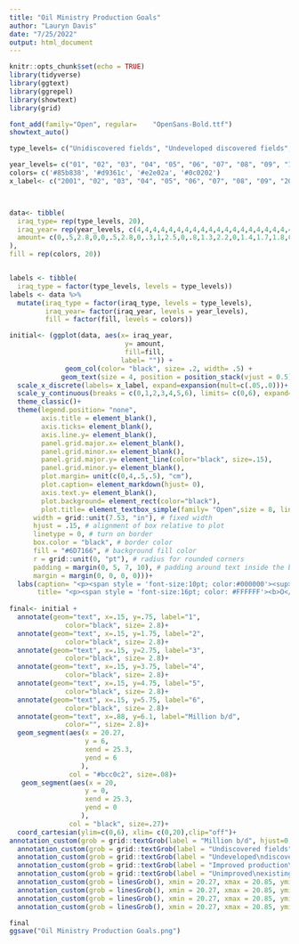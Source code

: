 ```yaml
---
title: "Oil Ministry Production Goals"
author: "Lauryn Davis"
date: "7/25/2022"
output: html_document
---
```


```r
knitr::opts_chunk$set(echo = TRUE)
library(tidyverse)
library(ggtext)
library(ggrepel)
library(showtext)
library(grid)
```

```r
font_add(family="Open", regular= 	"OpenSans-Bold.ttf")
showtext_auto()

type_levels= c("Unidiscovered fields", "Undeveloped discovered fields", "Improved production from existing fields", "Unimproved existing fields")

year_levels= c("01", "02", "03", "04", "05", "06", "07", "08", "09", "10", "11", "12", "13", "14", "15", "16", "17", "18", "19", "20")
colors= c('#85b838', '#d9361c', '#e2e02a', '#0c0202')
x_label<- c("2001", "02", "03", "04", "05", "06", "07", "08", "09", "2010", "11", "12", "13", "14", "15", "16", "17", "18", "19", "2020")



data<- tibble(
  iraq_type= rep(type_levels, 20),
  iraq_year= rep(year_levels, c(4,4,4,4,4,4,4,4,4,4,4,4,4,4,4,4,4,4,4,4)),
  amount= c(0,.5,2.8,0,0,.5,2.8,0,.3,1,2.5,0,.8,1.3,2.2,0,1.4,1.7,1.8,0,1.9,1.75,1.75,0,2.1,1.8,1.7,0,2.5,1.85,1.65,0,2.5,1.9,1.6,0,2.5,2,1.5,0,2.5,2.05,1.45,0,2.5,2.15,1.35,0,2.57,2.14,1.26,0,2.6,2.2,1.2,0,2.45,2.15,1.15,.2,2.4,2.13,1.1,.35,2.3,2.11,1.09,.5,2.5,2.1,1,.4,2.33,2.21,.89,.54,2.3,2.16,.84,.7
),
fill = rep(colors, 20))


labels <- tibble(
  iraq_type = factor(type_levels, levels = type_levels))
labels <- data %>% 
  mutate(iraq_type = factor(iraq_type, levels = type_levels),
         iraq_year= factor(iraq_year, levels = year_levels),
         fill = factor(fill, levels = colors))

initial<- (ggplot(data, aes(x= iraq_year, 
                             y= amount,
                             fill=fill,
                            label= "")) +
              geom_col(color= "black", size= .2, width= .5) +
             geom_text(size = 4, position = position_stack(vjust = 0.5))+ 
  scale_x_discrete(labels= x_label, expand=expansion(mult=c(.05,.0)))+ 
  scale_y_continuous(breaks = c(0,1,2,3,4,5,6), limits= c(0,6), expand= expansion(mult=c(0,.18)))+ scale_fill_manual(labels= type_levels, values= c('#0c0202', '#e2e02a','#d9361c', "#6D8E2C"), name = "")+
  theme_classic()+
  theme(legend.position= "none",
        axis.title = element_blank(),
        axis.ticks= element_blank(),
        axis.line.y= element_blank(),
        panel.grid.major.x= element_blank(),
        panel.grid.minor.x= element_blank(),
        panel.grid.major.y= element_line(color="black", size=.15),
        panel.grid.minor.y= element_blank(),
        plot.margin= unit(c(0,4,.5,.5), "cm"),
        plot.caption= element_markdown(hjust= 0),
        axis.text.y= element_blank(),
        plot.background= element_rect(color="black"),
        plot.title= element_textbox_simple(family= "Open",size = 8, lineheight = 1, 
      width = grid::unit(7.53, "in"), # fixed width
      hjust = .15, # alignment of box relative to plot
      linetype = 0, # turn on border
      box.color = "black", # border color
      fill = "#6D7166", # background fill color
      r = grid::unit(0, "pt"), # radius for rounded corners
      padding = margin(0, 5, 7, 10), # padding around text inside the box
      margin = margin(0, 0, 0, 0)))+
  labs(caption= "<p><span style = 'font-size:10pt; color:#000000'><sup>a</sup>Adapted from published oil ministry plans (assumes no sanctions constraints).</p></span>",
       title= "<p><span style = 'font-size:16pt; color: #FFFFFF'><b>O</span><span style = 'font-size:11pt; color: #FFFFFF'>IL</span><span style = 'font-size:16pt; color: #FFFFFF'> M</span><span style = 'font-size:11pt; color: #FFFFFF'>INISTRY</span><span style = 'font-size:16pt; color: #FFFFFF'> P</span><span style = 'font-size:11pt; color: #FFFFFF'>RODUCTION</span><span style = 'font-size:16pt; color: #FFFFFF'> G</span><span style = 'font-size:11pt; color: #FFFFFF'>OALS<sup>a</sup></p></span>"))
  
final<- initial + 
  annotate(geom="text", x=.15, y=.75, label="1",
              color="black", size= 2.8)+
  annotate(geom="text", x=.15, y=1.75, label="2",
              color="black", size= 2.8)+
  annotate(geom="text", x=.15, y=2.75, label="3",
              color="black", size= 2.8)+
  annotate(geom="text", x=.15, y=3.75, label="4",
              color="black", size= 2.8)+
  annotate(geom="text", x=.15, y=4.75, label="5",
              color="black", size= 2.8)+
  annotate(geom="text", x=.15, y=5.75, label="6",
              color="black", size= 2.8)+
  annotate(geom="text", x=.88, y=6.1, label="Million b/d",
              color="", size= 2.8)+
  geom_segment(aes(x = 20.27, 
                   y = 6, 
                   xend = 25.3, 
                   yend = 6
                  ),
               col = "#bcc0c2", size=.08)+
   geom_segment(aes(x = 20, 
                   y = 0, 
                   xend = 25.3, 
                   yend = 0
                  ),
               col = "black", size=.27)+
  coord_cartesian(ylim=c(0,6), xlim= c(0,20),clip="off")+
annotation_custom(grob = grid::textGrob(label = "Million b/d", hjust=0, gp=gpar(col="black", cex=.74, fontface="italic")),xmin = 0, xmax = .1, ymin = 6.1, ymax = 6.3)+
  annotation_custom(grob = grid::textGrob(label = "Undiscovered fields", hjust=0, gp=gpar(col="black", cex=.77)),xmin = 21, xmax = 21, ymin = 5.8, ymax = 5.8)+
  annotation_custom(grob = grid::textGrob(label = "Undeveloped\ndiscovered fields\n(foreign participation)", hjust=0, gp=gpar(col="black", cex=.77, lineheight= .8)),xmin = 21, xmax = 21, ymin = 4, ymax = 4)+ 
  annotation_custom(grob = grid::textGrob(label = "Improved production\nfrom existing fields\n(national effort)", hjust=0, gp=gpar(col="black", cex=.77, lineheight= .8)),xmin = 21, xmax = 21, ymin = 2, ymax = 2)+
  annotation_custom(grob = grid::textGrob(label = "Unimproved\nexisting fields", hjust=0, gp=gpar(col="black", cex=.77, lineheight= .8)),xmin = 21, xmax = 21, ymin = .7, ymax = .7)+
  annotation_custom(grob = linesGrob(), xmin = 20.27, xmax = 20.85, ymin = 5.8, ymax = 5.8)+
  annotation_custom(grob = linesGrob(), xmin = 20.27, xmax = 20.85, ymin = 4.35, ymax = 4.35)+
  annotation_custom(grob = linesGrob(), xmin = 20.27, xmax = 20.85, ymin = 2.35, ymax = 2.35)+
  annotation_custom(grob = linesGrob(), xmin = 20.27, xmax = 20.85, ymin = .5, ymax = .75)

final
ggsave("Oil Ministry Production Goals.png")





  



```

